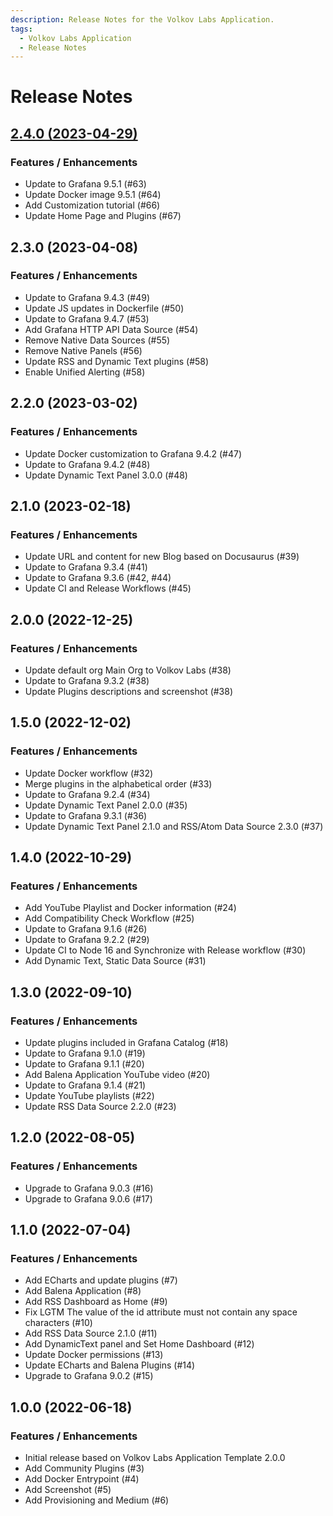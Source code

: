 ```yaml
---
description: Release Notes for the Volkov Labs Application.
tags:
  - Volkov Labs Application
  - Release Notes
---
```


# Release Notes

## [2.4.0 (2023-04-29)](/blog/volkovlabs-app-2.4.0-20230430/)

### Features / Enhancements

- Update to Grafana 9.5.1 (#63)
- Update Docker image 9.5.1 (#64)
- Add Customization tutorial (#66)
- Update Home Page and Plugins (#67)

## 2.3.0 (2023-04-08)

### Features / Enhancements

- Update to Grafana 9.4.3 (#49)
- Update JS updates in Dockerfile (#50)
- Update to Grafana 9.4.7 (#53)
- Add Grafana HTTP API Data Source (#54)
- Remove Native Data Sources (#55)
- Remove Native Panels (#56)
- Update RSS and Dynamic Text plugins (#58)
- Enable Unified Alerting (#58)

## 2.2.0 (2023-03-02)

### Features / Enhancements

- Update Docker customization to Grafana 9.4.2 (#47)
- Update to Grafana 9.4.2 (#48)
- Update Dynamic Text Panel 3.0.0 (#48)

## 2.1.0 (2023-02-18)

### Features / Enhancements

- Update URL and content for new Blog based on Docusaurus (#39)
- Update to Grafana 9.3.4 (#41)
- Update to Grafana 9.3.6 (#42, #44)
- Update CI and Release Workflows (#45)

## 2.0.0 (2022-12-25)

### Features / Enhancements

- Update default org Main Org to Volkov Labs (#38)
- Update to Grafana 9.3.2 (#38)
- Update Plugins descriptions and screenshot (#38)

## 1.5.0 (2022-12-02)

### Features / Enhancements

- Update Docker workflow (#32)
- Merge plugins in the alphabetical order (#33)
- Update to Grafana 9.2.4 (#34)
- Update Dynamic Text Panel 2.0.0 (#35)
- Update to Grafana 9.3.1 (#36)
- Update Dynamic Text Panel 2.1.0 and RSS/Atom Data Source 2.3.0 (#37)

## 1.4.0 (2022-10-29)

### Features / Enhancements

- Add YouTube Playlist and Docker information (#24)
- Add Compatibility Check Workflow (#25)
- Update to Grafana 9.1.6 (#26)
- Update to Grafana 9.2.2 (#29)
- Update CI to Node 16 and Synchronize with Release workflow (#30)
- Add Dynamic Text, Static Data Source (#31)

## 1.3.0 (2022-09-10)

### Features / Enhancements

- Update plugins included in Grafana Catalog (#18)
- Update to Grafana 9.1.0 (#19)
- Update to Grafana 9.1.1 (#20)
- Add Balena Application YouTube video (#20)
- Update to Grafana 9.1.4 (#21)
- Update YouTube playlists (#22)
- Update RSS Data Source 2.2.0 (#23)

## 1.2.0 (2022-08-05)

### Features / Enhancements

- Upgrade to Grafana 9.0.3 (#16)
- Upgrade to Grafana 9.0.6 (#17)

## 1.1.0 (2022-07-04)

### Features / Enhancements

- Add ECharts and update plugins (#7)
- Add Balena Application (#8)
- Add RSS Dashboard as Home (#9)
- Fix LGTM The value of the id attribute must not contain any space characters (#10)
- Add RSS Data Source 2.1.0 (#11)
- Add DynamicText panel and Set Home Dashboard (#12)
- Update Docker permissions (#13)
- Update ECharts and Balena Plugins (#14)
- Upgrade to Grafana 9.0.2 (#15)

## 1.0.0 (2022-06-18)

### Features / Enhancements

- Initial release based on Volkov Labs Application Template 2.0.0
- Add Community Plugins (#3)
- Add Docker Entrypoint (#4)
- Add Screenshot (#5)
- Add Provisioning and Medium (#6)
